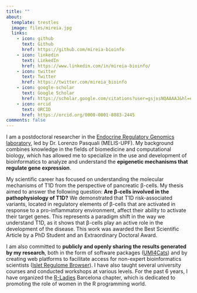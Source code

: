 ```yaml
---
title: ""
about:
  template: trestles
  image: files/mireia.jpg
  links:
    - icon: github
      text: Github
      href: https://github.com/mireia-bioinfo
    - icon: linkedin
      text: LinkedIn
      href: https://www.linkedin.com/in/mireia-bioinfo/
    - icon: twitter
      text: Twitter
      href: https://twitter.com/mireia_bioinfo
    - icon: google-scholar
      text: Google Scholar
      href: https://scholar.google.com/citations?user=gsjxsNQAAAAJ&hl=en
    - icon: orcid
      text: ORCID
      href: https://orcid.org/0000-0001-8083-2445
comments: false
---
```


I am a postdoctoral researcher in the [Endocrine Regulatory Genomics laboratory](https://www.endoregulatorygenomics.org/), led by Dr. Lorenzo Pasquali (MELIS-UPF). My background combines knowledge in the fields of biomedicine and computational biology, which has allowed me to specialize in the use and development of bioinformatics to analyze and understand the **epigenetic mechanisms that regulate gene expression**.

My scientific career has focused on understanding the molecular mechanisms of T1D from the perspective of pancreatic β-cells. My thesis aimed to answer the following question: **Are β-cells involved in the pathophysiology of T1D?** We demonstrated that T1D risk-associated variants, located in regulatory elements of β-cells that are activated in response to a pro-inflammatory environment, affect their ability to activate their target genes. This represents a paradigm shift in the way we understand T1D, as it shows that β-cells play an active role in the development of the disease. This work was awarded the Best Scientific Article by a PhD Student and an Extraordinary Doctoral Award.

I am also committed to **publicly and openly sharing the results generated by my research**, both in the form of software packages ([UMI4Cats](https://bioconductor.org/packages/release/bioc/html/UMI4Cats.html)) and by creating web platforms to facilitate access for non-expert bioinformatics scientists ([Islet Regulome Browser](https://isletregulome.com)). I have also taught several university courses and conducted workshops at various levels. For the past 6 years, I have organized the [R-Ladies](https://rladies.org/) Barcelona chapter, which is dedicated to promoting the role of women in the R programming world.
